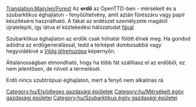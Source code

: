 [[Translation:Main/en/Forest]]
{{hu/Gazdasági épületek|név=Erdő
|kép=Forest(industry).png
|caption=Mérsékelt égövön
|image2=Snowforest.png
|caption2=Szubarktikus erdő
|klíma=[[Main/en/Éghajlatok/Hu#Mérsékelt|mérsékelt]], [[Main/en/Éghajlatok/Hu#Szubarktikus|szubarktikus]]
|elfogad=---
|előállít=[[Main/hu/Fa|fát]]
}}
Az '''erdő''' az OpenTTD-ben - mérsékelt és a szubarktikus éghajlaton - fenyőültetvény, amit aztán fűrészáru vagy papír készítésére használható. A fákat az erdészet személyzete magától újratelepíti, így látva el közlekedési hálózatodat [[Main/hu/Fa|fával]].

Szubarktikus éghajlaton az erdők csak hóhatár fölött élnek meg. Ha gondod adódna az erdőgenerálással, tedd a térképet dombosabbá vagy hegyvidékivé a ''[[Main/hu/Új játék|Világ létrehozása]]'' képernyőn.

Általánosságban elmondható, hogy ha több fát szállítasz el az erdőből, ez nem jelentősen, de növeli a termelését.

Erdő nincs szubtrópusi éghajlaton, mert a fenyő nem alkalmas rá.

{{hu/Navbox Gazdasági épületek}}

[[Category:hu/Elsődleges gazdasági épületek]]
[[Category:hu/Mérsékelt égöv gazdasági épületei]]
[[Category:hu/Szubarktikus égöv gazdasági épületei]]